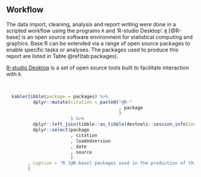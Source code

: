 ## Workflow

The data import, cleaning, analysis and report writing were done in a scripted workflow using the programs `R` and 'R-studio Desktop'. [`R`](https://www.r-project.org/) [@R-base] is an open source software environment for statistical computing and graphics. Base R can be extended via a range of open source packages to enable specific tasks or analyses. The packages used to produce this report are listed in Table \@ref(tab:packages).

[R-studio Desktop](https://posit.co/download/rstudio-desktop/) is a set of open source tools built to facilitate interaction with `R`.

<br>

```r

  kable(tibble(package = packages) %>%
          dplyr::mutate(citation = paste0("@R-"
                                          , package
                                          )
                        ) %>%
          dplyr::left_join(tibble::as_tibble(devtools::session_info(include_base = TRUE)$packages)) %>%
          dplyr::select(package
                        , citation
                        , loadedversion
                        , date
                        , source
                        )
        , caption = "R [@R-base] packages used in the production of this report" 
        )

```

<br>
